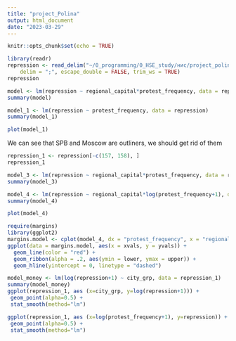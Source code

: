 ```yaml
---
title: "project_Polina"
output: html_document
date: "2023-03-29"
---
```


```r
knitr::opts_chunk$set(echo = TRUE)
```

```r
library(readr)
repression <- read_delim("~/0_programming/0_HSE_study/нис/project_polina/Data/repression.csv", 
    delim = ";", escape_double = FALSE, trim_ws = TRUE)
repression
```
```r
model <- lm(repression ~ regional_capital*protest_frequency, data = repression)
summary(model)
```
```r
model_1 <- lm(repression ~ protest_frequency, data = repression)
summary(model_1)
```
```r
plot(model_1)
```
We can see that SPB and Moscow are outliners, we should get rid of them

```r
repression_1 <- repression[-c(157, 158), ]
repression_1
```
```r
model_3 <- lm(repression ~ regional_capital*protest_frequency, data = repression_1)
summary(model_3)
```
```r
model_4 <- lm(repression ~ regional_capital*log(protest_frequency+1), data = repression_1)
summary(model_4)
```
```r
plot(model_4)
```
```r
require(margins)
library(ggplot2)
margins.model <- cplot(model_4, dx = "protest_frequency", x = "regional_capital", what = "effect", draw=F)
ggplot(data = margins.model, aes(x = xvals, y = yvals)) + 
  geom_line(color = "red") + 
  geom_ribbon(alpha = .2, aes(ymin = lower, ymax = upper)) + 
  geom_hline(yintercept = 0, linetype = "dashed") 
```
```r
model_money <- lm(log(repression+1) ~ city_grp, data = repression_1)
summary(model_money)
ggplot(repression_1, aes (x=city_grp, y=log(repression+1))) + 
 geom_point(alpha=0.5) +
 stat_smooth(method="lm") 
```
```r
ggplot(repression_1, aes (x=log(protest_frequency+1), y=repression)) + 
 geom_point(alpha=0.5) +
 stat_smooth(method="lm") 
```



